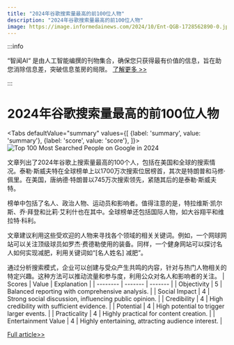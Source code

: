 ```yaml
---
title: "2024年谷歌搜索量最高的前100位人物"
description: "2024年谷歌搜索量最高的前100位人物"
image: https://image.informedainews.com/2024/10/Ent-QGB-1728562890-0.jpg
---
```



:::info

“智闻AI“ 是由人工智能编撰的刊物集合，确保您只获得最有价值的信息，旨在助您消除信息差，突破信息茧房的局限。  [了解更多 >>](/)

:::

# 2024年谷歌搜索量最高的前100位人物


<Tabs
	defaultValue="summary"
	values={[
	{label: 'summary', value: 'summary'},
	{label: 'score', value: 'score'},
]}>
<TabItem value="summary">
<img
  src="https://image.informedainews.com/2024/10/Ent-QGB-1728562890-0.jpg"
  alt="Top 100 Most Searched People on Google in 2024"
/>



文章列出了2024年谷歌上搜索量最高的100个人，包括在美国和全球的搜索情况。泰勒·斯威夫特在全球榜单上以1700万次搜索位居榜首，其次是特朗普和马修·佩里。在美国，唐纳德·特朗普以745万次搜索领先，紧随其后的是泰勒·斯威夫特。

榜单中包括了名人、政治人物、运动员和影响者。值得注意的是，特拉维斯·凯尔斯、乔·拜登和比莉·艾利什也在其中。全球榜单还包括国际人物，如大谷翔平和维拉特·科利。

文章建议利用这些受欢迎的人物来寻找各个领域的相关关键词。例如，一个网球网站可以关注顶级球员如罗杰·费德勒使用的装备。同样，一个健身网站可以探讨名人如何实现减肥，利用关键词如“[名人姓名] 减肥”。

通过分析搜索模式，企业可以创建与受众产生共鸣的内容，针对与热门人物相关的特定兴趣。这种方法可以推动流量和参与度，利用公众对名人和影响者的关注。
</TabItem>
<TabItem value="score">
	| Scores     | Value   | Explanation |
	| -------- | ------- | ------- |
	| Objectivity  | 5    | Balanced reporting with comprehensive analysis.    |
	| Social Impact | 4     | Strong social discussion, influencing public opinion.    |
	| Credibility    | 4    | High credibility with sufficient evidence.    |
	| Potential    | 4    | High potential to trigger larger events.    |
	| Practicality    | 4    | Highly practical for content creation.    |
	| Entertainment Value    | 4    | Highly entertaining, attracting audience interest.    |
</TabItem>
</Tabs>

[Full article>>](https://ahrefs.com/blog/most-searched-people/)

